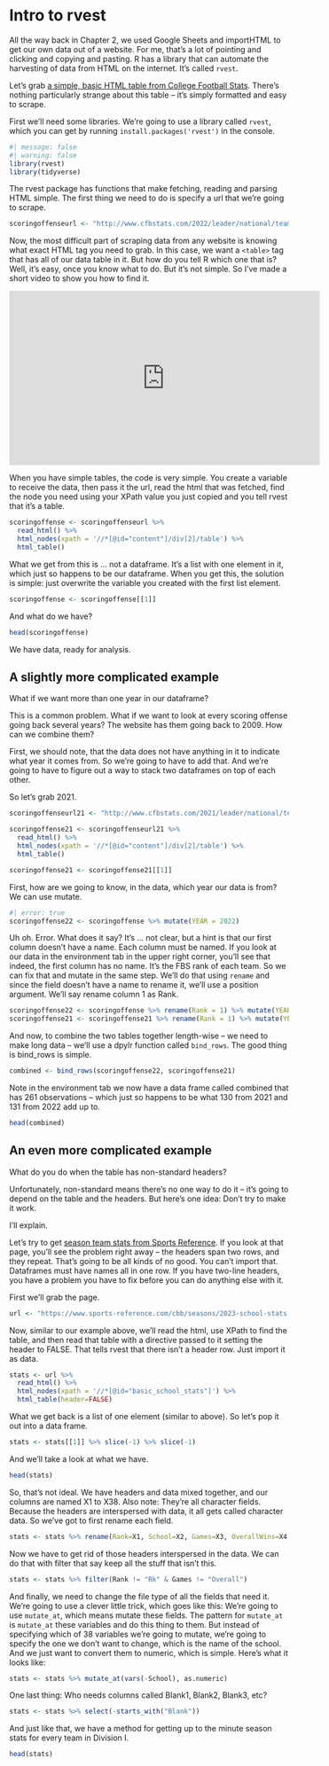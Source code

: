# Intro to rvest

All the way back in Chapter 2, we used Google Sheets and importHTML to get our own data out of a website. For me, that's a lot of pointing and clicking and copying and pasting. R has a library that can automate the harvesting of data from HTML on the internet. It's called `rvest`. 

Let's grab [a simple, basic HTML table from College Football Stats](http://www.cfbstats.com/2022/leader/national/team/offense/split01/category09/sort01.html). There's nothing particularly strange about this table -- it's simply formatted and easy to scrape. 

First we'll need some libraries. We're going to use a library called `rvest`, which you can get by running `install.packages('rvest')` in the console. 

```r
#| message: false
#| warning: false
library(rvest)
library(tidyverse)
```

The rvest package has functions that make fetching, reading and parsing HTML simple. The first thing we need to do is specify a url that we're going to scrape.

```r
scoringoffenseurl <- "http://www.cfbstats.com/2022/leader/national/team/offense/split01/category09/sort01.html"
```

Now, the most difficult part of scraping data from any website is knowing what exact HTML tag you need to grab. In this case, we want a `<table>` tag that has all of our data table in it. But how do you tell R which one that is? Well, it's easy, once you know what to do. But it's not simple. So I've made a short video to show you how to find it. 

<iframe width="560" height="315" src="https://www.youtube.com/embed/kYkSE3zWa9Y" frameborder="0" allow="accelerometer; autoplay; encrypted-media; gyroscope; picture-in-picture" allowfullscreen></iframe>

When you have simple tables, the code is very simple. You create a variable to receive the data, then pass it the url, read the html that was fetched, find the node you need using your XPath value you just copied and you tell rvest that it's a table. 

```r
scoringoffense <- scoringoffenseurl %>%
  read_html() %>%
  html_nodes(xpath = '//*[@id="content"]/div[2]/table') %>%
  html_table()
```

What we get from this is ... not a dataframe. It's a list with one element in it, which just so happens to be our dataframe. When you get this, the solution is simple: just overwrite the variable you created with the first list element.

```r
scoringoffense <- scoringoffense[[1]]
```

And what do we have? 

```r
head(scoringoffense)
```

We have data, ready for analysis. 

## A slightly more complicated example

What if we want more than one year in our dataframe?

This is a common problem. What if we want to look at every scoring offense going back several years? The website has them going back to 2009. How can we combine them? 

First, we should note, that the data does not have anything in it to indicate what year it comes from. So we're going to have to add that. And we're going to have to figure out a way to stack two dataframes on top of each other. 

So let's grab 2021.

```r
scoringoffenseurl21 <- "http://www.cfbstats.com/2021/leader/national/team/offense/split01/category09/sort01.html"

scoringoffense21 <- scoringoffenseurl21 %>%
  read_html() %>%
  html_nodes(xpath = '//*[@id="content"]/div[2]/table') %>%
  html_table()

scoringoffense21 <- scoringoffense21[[1]]
```

First, how are we going to know, in the data, which year our data is from? We can use mutate.

```r
#| error: true
scoringoffense22 <- scoringoffense %>% mutate(YEAR = 2022)
```

Uh oh. Error. What does it say? It's ... not clear, but a hint is that our first column doesn't have a name. Each column must be named. If you look at our data in the environment tab in the upper right corner, you'll see that indeed, the first column has no name. It's the FBS rank of each team. So we can fix that and mutate in the same step. We'll do that using `rename` and since the field doesn't have a name to rename it, we'll use a position argument. We'll say rename column 1 as Rank. 

```r
scoringoffense22 <- scoringoffense %>% rename(Rank = 1) %>% mutate(YEAR = 2022)
scoringoffense21 <- scoringoffense21 %>% rename(Rank = 1) %>% mutate(YEAR = 2021)
```

And now, to combine the two tables together length-wise -- we need to make long data -- we'll use a dpylr function called `bind_rows`. The good thing is bind_rows is simple.

```r
combined <- bind_rows(scoringoffense22, scoringoffense21)
```

Note in the environment tab we now have a data frame called combined that has 261 observations -- which just so happens to be what 130 from 2021 and 131 from 2022 add up to. 

```r
head(combined)
```

## An even more complicated example

What do you do when the table has non-standard headers? 

Unfortunately, non-standard means there's no one way to do it -- it's going to depend on the table and the headers. But here's one idea: Don't try to make it work. 

I'll explain.

Let's try to get [season team stats from Sports Reference](https://www.sports-reference.com/cbb/seasons/2022-school-stats.html). If you look at that page, you'll see the problem right away -- the headers span two rows, and they repeat. That's going to be all kinds of no good. You can't import that. Dataframes must have names all in one row. If you have two-line headers, you have a problem you have to fix before you can do anything else with it.

First we'll grab the page.
```r
url <- "https://www.sports-reference.com/cbb/seasons/2023-school-stats.html"
```

Now, similar to our example above, we'll read the html, use XPath to find the table, and then read that table with a directive passed to it setting the header to FALSE. That tells rvest that there isn't a header row. Just import it as data. 

```r
stats <- url %>%
  read_html() %>%
  html_nodes(xpath = '//*[@id="basic_school_stats"]') %>%
  html_table(header=FALSE)
```

What we get back is a list of one element (similar to above). So let's pop it out into a data frame.

```r
stats <- stats[[1]] %>% slice(-1) %>% slice(-1)
```

And we'll take a look at what we have. 

```r
head(stats)
```

So, that's not ideal. We have headers and data mixed together, and our columns are named X1 to X38. Also note: They're all character fields. Because the headers are interspersed with data, it all gets called character data. So we've got to first rename each field. 

```r
stats <- stats %>% rename(Rank=X1, School=X2, Games=X3, OverallWins=X4, OverallLosses=X5, WinPct=X6, OverallSRS=X7, OverallSOS=X8, Blank1=X9, ConferenceWins=X10, ConferenceLosses=X11, Blank2=X12, HomeWins=X13, HomeLosses=X14, Blank3=X15, AwayWins=X16, AwayLosses=X17, Blank4=X18, ForPoints=X19, OppPoints=X20, Blank5=X21, Minutes=X22, FieldGoalsMade=X23, FieldGoalsAttempted=X24, FieldGoalPCT=X25, ThreePointMade=X26, ThreePointAttempts=X27, ThreePointPct=X28, FreeThrowsMade=X29, FreeThrowsAttempted=X30, FreeThrowPCT=X31, OffensiveRebounds=X32, TotalRebounds=X33, Assists=X34, Steals=X35, Blocks=X36, Turnovers=X37, PersonalFouls=X38)
```

Now we have to get rid of those headers interspersed in the data. We can do that with filter that say keep all the stuff that isn't this.

```r
stats <- stats %>% filter(Rank != "Rk" & Games != "Overall") 
```

And finally, we need to change the file type of all the fields that need it. We're going to use a clever little trick, which goes like this: We're going to use `mutate_at`, which means mutate these fields. The pattern for `mutate_at` is `mutate_at` these variables and do this thing to them. But instead of specifying which of 38 variables we're going to mutate, we're going to specify the one we don't want to change, which is the name of the school. And we just want to convert them to numeric, which is simple. Here's what it looks like:

```r
stats <- stats %>% mutate_at(vars(-School), as.numeric)
```

One last thing: Who needs columns called Blank1, Blank2, Blank3, etc? 

```r
stats <- stats %>% select(-starts_with("Blank"))
```

And just like that, we have a method for getting up to the minute season stats for every team in Division I. 

```r
head(stats)
```